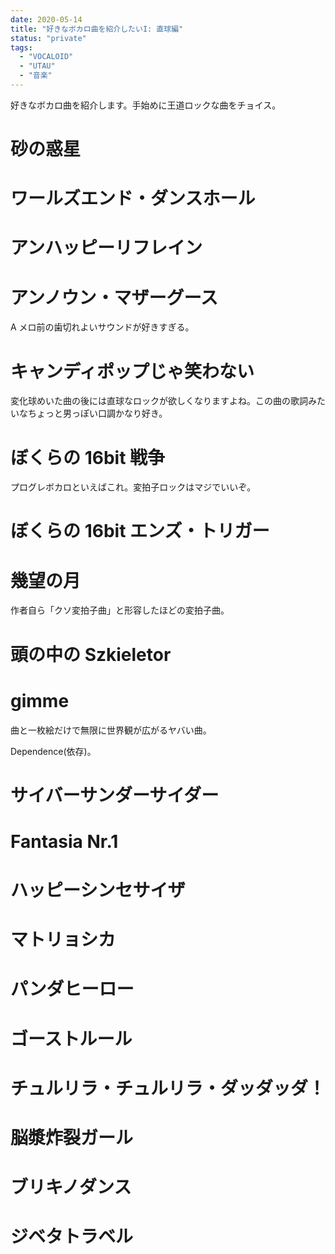 ```yaml
---
date: 2020-05-14
title: "好きなボカロ曲を紹介したいI: 直球編"
status: "private"
tags:
  - "VOCALOID"
  - "UTAU"
  - "音楽"
---
```



好きなボカロ曲を紹介します。手始めに王道ロックな曲をチョイス。

# 砂の惑星

<EmbeddedNiconicoPlayer src="sm31606995" from="51.29" />

# ワールズエンド・ダンスホール

<EmbeddedNiconicoPlayer src="sm10759623" from="87" />

# アンハッピーリフレイン

<EmbeddedNiconicoPlayer src="sm14330479" from="76" />

# アンノウン・マザーグース

<EmbeddedNiconicoPlayer src="sm31791630" />

A メロ前の歯切れよいサウンドが好きすぎる。

# キャンディポップじゃ笑わない

<EmbeddedNiconicoPlayer src="sm35317301" from="48.25" />

変化球めいた曲の後には直球なロックが欲しくなりますよね。この曲の歌詞みたいなちょっと男っぽい口調かなり好き。

# ぼくらの 16bit 戦争

<EmbeddedNiconicoPlayer src="sm7610111" />

プログレボカロといえばこれ。変拍子ロックはマジでいいぞ。

# ぼくらの 16bit エンズ・トリガー

<EmbeddedNiconicoPlayer src="sm29960961" />

# 幾望の月

<EmbeddedNiconicoPlayer src="sm33897675" from="57" />

作者自ら「クソ変拍子曲」と形容したほどの変拍子曲。

# 頭の中の Szkieletor

<EmbeddedNiconicoPlayer src="sm14518246" from="40.3" />

# gimme

<EmbeddedNiconicoPlayer src="sm20136061" />

曲と一枚絵だけで無限に世界観が広がるヤバい曲。

Dependence(依存)。

# サイバーサンダーサイダー

<EmbeddedNiconicoPlayer src="sm15440067" from="" />

# Fantasia Nr.1

<EmbeddedNiconicoPlayer src="sm7055618" from="" />

# ハッピーシンセサイザ

<EmbeddedNiconicoPlayer src="sm12825985" from="" />

# マトリョシカ

<EmbeddedNiconicoPlayer src="sm11809611" from="" />

# パンダヒーロー

<EmbeddedNiconicoPlayer src="sm13386216" from="" />

# ゴーストルール

<EmbeddedNiconicoPlayer src="sm27965309" from="" />

# チュルリラ・チュルリラ・ダッダッダ！

<EmbeddedNiconicoPlayer src="sm28276238" from="" />

# 脳漿炸裂ガール

<EmbeddedNiconicoPlayer src="sm19133907" from="" />

# ブリキノダンス

<EmbeddedNiconicoPlayer src="sm20296308" from="" />

# ジベタトラベル

<EmbeddedNiconicoPlayer src="sm18800075" from="" />
